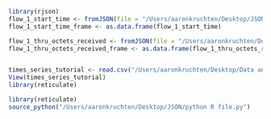 
```R
library(rjson)
flow_1_start_time <- fromJSON(file = "/Users/aaronkruchten/Desktop/JSON/flow1_StartTime.json")
flow_1_start_time_frame <- as.data.frame(flow_1_start_time)

flow_1_thru_octets_received <- fromJSON(file = "/Users/aaronkruchten/Desktop/JSON/flow1_ThruOctetsReceived.json")
flow_1_thru_octets_received_frame <- as.data.frame(flow_1_thru_octets_received)


times_series_tutorial <- read.csv("/Users/aaronkruchten/Desktop/Data analysis internship/opsd_germany_daily.csv")
View(times_series_tutorial)
library(reticulate)

```



```r
library(reticulate)
source_python("/Users/aaronkruchten/Desktop/JSON/python R file.py")


````

